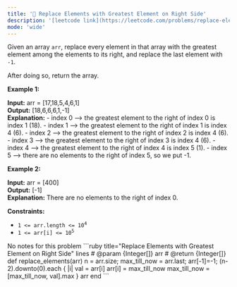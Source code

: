 ```yaml
---
title: '🧩 Replace Elements with Greatest Element on Right Side'
description: '[leetcode link](https://leetcode.com/problems/replace-elements-with-greatest-element-on-right-side/description/)'
mode: 'wide'
---
```

<Tabs>
  <Tab title="Question" icon="circle-question" iconType="regular">
    <Card>
      <p>Given an array <code>arr</code>,&nbsp;replace every element in that array with the greatest element among the elements to its&nbsp;right, and replace the last element with <code>-1</code>.</p>  <p>After doing so, return the array.</p>   <p><strong class="example">Example 1:</strong></p>   <strong>Input:</strong> arr = [17,18,5,4,6,1] <br/> <strong>Output:</strong> [18,6,6,6,1,-1] <br/> <strong>Explanation:</strong>  - index 0 --&gt; the greatest element to the right of index 0 is index 1 (18). - index 1 --&gt; the greatest element to the right of index 1 is index 4 (6). - index 2 --&gt; the greatest element to the right of index 2 is index 4 (6). - index 3 --&gt; the greatest element to the right of index 3 is index 4 (6). - index 4 --&gt; the greatest element to the right of index 4 is index 5 (1). - index 5 --&gt; there are no elements to the right of index 5, so we put -1.   <p><strong class="example">Example 2:</strong></p>   <strong>Input:</strong> arr = [400] <br/> <strong>Output:</strong> [-1] <br/> <strong>Explanation:</strong> There are no elements to the right of index 0.    <p><strong>Constraints:</strong></p>  <ul>  <li><code>1 &lt;= arr.length &lt;= 10<sup>4</sup></code></li>  <li><code>1 &lt;= arr[i] &lt;= 10<sup>5</sup></code></li> </ul> 
    </Card>
  </Tab>
  <Tab title="Solution" icon="lightbulb" iconType="regular" >
    <Card>
      No notes for this problem
    </Card>
  <Expandable title="code">
    <CodeGroup dropdown>
```ruby title="Replace Elements with Greatest Element on Right Side" lines
# @param {Integer[]} arr
# @return {Integer[]}
def replace_elements(arr)
  n = arr.size; max_till_now = arr.last; arr[-1]=-1;
  (n-2).downto(0).each { |i| 
    val = arr[i]
    arr[i] = max_till_now
    max_till_now = [max_till_now, val].max
  }
  arr
end
```
    </CodeGroup>
  </Expandable>
  </Tab>
</Tabs>
